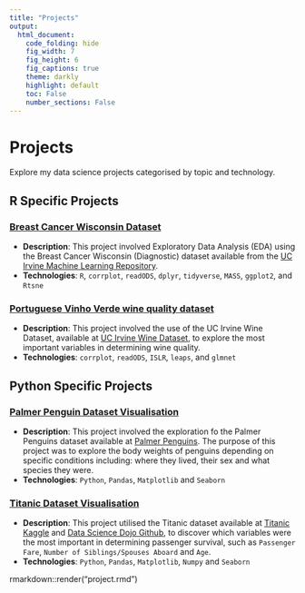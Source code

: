 ```yaml
---
title: "Projects"
output: 
  html_document:
    code_folding: hide
    fig_width: 7
    fig_height: 6
    fig_captions: true
    theme: darkly
    highlight: default
    toc: False
    number_sections: False
---
```


# Projects

Explore my data science projects categorised by topic and technology. 

## R Specific Projects

### [Breast Cancer Wisconsin Dataset](Breast-Cancer-Wisconsin-Dataset.html)
- **Description**: This project involved Exploratory Data Analysis (EDA) using the Breast Cancer Wisconsin (Diagnostic) dataset available from the [UC Irvine Machine Learning Repository](http://archive.ics.uci.edu/dataset/17/breast+cancer+wisconsin+diagnostic). 
- **Technologies**: `R`, `corrplot`, `readODS`, `dplyr`, `tidyverse`, `MASS`, `ggplot2`, and `Rtsne`

### [Portuguese Vinho Verde wine quality dataset](wine_quality.html)
- **Description**: This project involved the use of the UC Irvine Wine Dataset, available at [UC Irvine Wine Dataset](https://archive.ics.uci.edu/dataset/186/wine+quality), to explore the most important variables in determining wine quality. 
- **Technologies**: `corrplot`, `readODS`, `ISLR`, `leaps`, and `glmnet`

## Python Specific Projects

### [Palmer Penguin Dataset Visualisation](penguins_dataset_python.html)
- **Description**: This project involved the exploration fo the Palmer Penguins dataset available at
[Palmer Penguins](https://github.com/allisonhorst/palmerpenguins). The purpose of this project was to explore the body weights of penguins depending on specific conditions including: where they lived, their sex and what species they were.
- **Technologies**: `Python`, `Pandas`, `Matplotlib` and `Seaborn`

### [Titanic Dataset Visualisation](Titanic.html)
- **Description**: This project utilised the Titanic dataset available at [Titanic Kaggle](https://www.kaggle.com/c/titanic/overview) and [Data Science Dojo Github](https://github.com/datasciencedojo/datasets/blob/master/titanic.csv), to discover which variables were the most important in determining passenger survival, such as `Passenger Fare`, `Number of Siblings/Spouses Aboard` and `Age`.       
- **Technologies**: `Python`, `Pandas`, `Matplotlib`, `Numpy` and `Seaborn`

rmarkdown::render("project.rmd")

